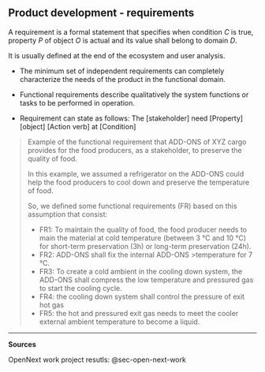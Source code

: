 ## Product development - requirements {#sec-product-development-requirements}

A requirement is a formal statement that specifies when condition *C* is true, property *P* of object *O* is actual and its value shall belong to domain *D*.

It is usually defined at the end of the ecosystem and user analysis.

-   The minimum set of independent requirements can completely characterize the needs of the product in the functional domain.

-   Functional requirements describe qualitatively the system functions or tasks to be performed in operation.

-   Requirement can state as follows: The \[stakeholder\] need \[Property\] \[object\] \[Action verb\] at \[Condition\]

> Example of the functional requirement that ADD-ONS of XYZ cargo provides for the food producers, as a stakeholder, to preserve the quality of food.
>
> In this example, we assumed a refrigerator on the ADD-ONS could help the food producers to cool down and preserve the temperature of food.
>
> So, we defined some functional requirements (FR) based on this assumption that consist:
>
> -   FR1: To maintain the quality of food, the food producer needs to main the material at cold temperature (between 3 °C and 10 °C) for short-term preservation (3h) or long-term preservation (24h).
> -   FR2: ADD-ONS shall fix the internal ADD-ONS \>temperature for 7 °C.
> -   FR3: To create a cold ambient in the cooling down system, the ADD-ONS shall compress the low temperature and pressured gas to start the cooling cycle.
> -   FR4: the cooling down system shall control the pressure of exit hot gas 
> -   FR5: the hot and pressured exit gas needs to meet the cooler external ambient temperature to become a liquid.

------------------------------------------------------------------------

**Sources**

OpenNext work project resutls: @sec-open-next-work

